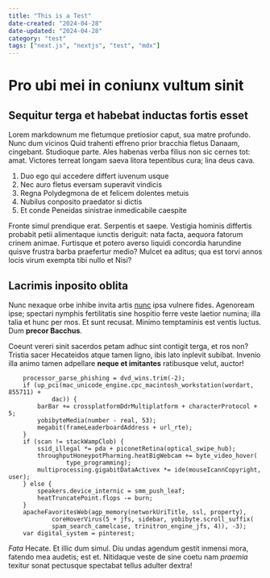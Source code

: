 ```yaml
---
title: "This is a Test"
date-created: "2024-04-28"
date-updated: "2024-04-28"
category: "test"
tags: ["next.js", "nextjs", "test", "mdx"]
---
```


# Pro ubi mei in coniunx vultum sinit

## Sequitur terga et habebat inductas fortis esset

Lorem markdownum me fletumque pretiosior caput, sua matre profundo. Nunc dum
vicinos Quid trahenti effreno prior bracchia fletus Danaam, cingebant. Studioque
parte. Ales habenas verba filius non sic cernes tot: amat. Victores terreat
longam saeva litora tepentibus cura; lina deus cava.

1. Duo ego qui accedere differt iuvenum usque
2. Nec auro fletus eversam superavit vindicis
3. Regna Polydegmona de et felicem dolentes metuis
4. Nubilus conposito praedator si dictis
5. Et conde Peneidas sinistrae inmedicabile caespite

Fronte simul prendique erat. Serpentis et saepe. Vestigia hominis differtis
probabit petii alimentaque iunctis deriguit: nata facta, aequora fatorum crinem
animae. Furtisque et potero averso liquidi concordia harundine quisve frustra
barba praefertur medio? Mulcet ea aditus; qua est torvi annos locis virum
exempta tibi nullo et Nisi?

## Lacrimis inposito oblita

Nunc nexaque orbe inhibe invita artis [nunc](http://medium.net/) ipsa vulnere
fides. Agenoream ipse; spectari nymphis fertilitatis sine hospitio ferre veste
laetior numina; illa talia et hunc per mos. Et sunt recusat. Minimo temptaminis
est ventis luctus. Dum **precor Bacchus**.

Coeunt vereri sinit sacerdos petam adhuc sint contigit terga, et ros non?
Tristia sacer Hecateidos atque tamen ligno, ibis lato inplevit subibat. Invenio
illa animo tamen adpellare **neque et imitantes** ratibusque velut, auctor!

```
    processor_parse_phishing = dvd_wins.trim(-2);
    if (up_pci(mac_unicode_engine.cpc_macintosh_workstation(wordart, 855711) +
            dac)) {
        barBar += crossplatformDdrMultiplatform + characterProtocol + 5;
        yobibyteMedia(number - real, 53);
        megabit(frameLeaderboardAddress + url_rte);
    }
    if (scan != stackWampClob) {
        ssid_illegal *= pda + piconetRetina(optical_swipe_hub);
        throughputHoneypotPharming.heatBigWebcam += byte_video_hover(
                type_programming);
        multiprocessing.gigabitDataActivex *= ide(mouseIcannCopyright, user);
    } else {
        speakers.device_internic = smm_push_leaf;
        heatTruncatePoint.flops -= burn;
    }
    apacheFavoritesWeb(agp_memory(networkUriTitle, ssl, property),
            coreHoverVirus(5 + jfs, sidebar, yobibyte.scroll_suffix(
            spam_search_camelcase, trinitron_engine_jfs, 4)), -3);
    var digital_system = pinterest;
```

_Fata_ Hecate. Et illic dum simul. Diu undas agendum gestit inmensi mora,
fatendo mea audetis; est et. Nitidaque veste de sine coetu nam _praemia_ texitur
sonat pectusque spectabat tellus adulter dextra!

